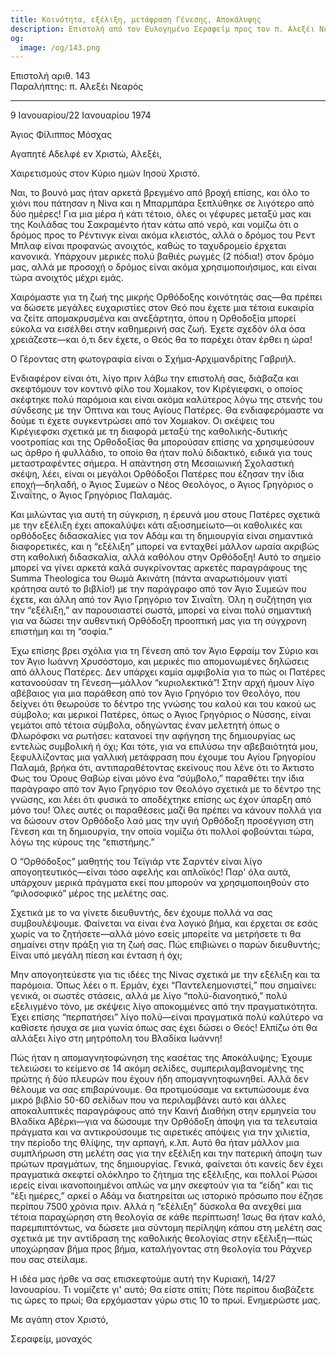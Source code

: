 ```yaml
---
title: Κοινότητα, εξέλιξη, μετάφραση Γένεσης, Αποκάλυψης
description: Επιστολή από τον Ευλογημένο Σεραφείμ προς τον π. Αλεξέι Νεαρό.
og:
  image: /og/143.png
---
```


<div style={{textAlign:'right', fontFamily:'monospace'}}>Επιστολή αριθ. 143</div>
<div style={{textAlign:'left', fontFamily:'monospace'}}>Παραλήπτης: π. Αλεξέι Νεαρός</div>

---

9 Ιανουαρίου/22 Ιανουαρίου 1974

Άγιος Φίλιππος Μόσχας

Αγαπητέ Αδελφέ εν Χριστώ, Αλεξέι,

Χαιρετισμούς στον Κύριο ημών Ιησού Χριστό.

Ναι, το βουνό μας ήταν αρκετά βρεγμένο από βροχή επίσης, και όλο το χιόνι που πάτησαν η Νίνα και η Μπαρμπάρα ξεπλύθηκε σε λιγότερο από δύο ημέρες! Για μια μέρα ή κάτι τέτοιο, όλες οι γέφυρες μεταξύ μας και της Κοιλάδας του Σακραμέντο ήταν κάτω από νερό, και νομίζω ότι ο δρόμος προς το Ρέντινγκ είναι ακόμα κλειστός, αλλά ο δρόμος του Ρεντ Μπλαφ είναι προφανώς ανοιχτός, καθώς το ταχυδρομείο έρχεται κανονικά. Υπάρχουν μερικές πολύ βαθιές ρωγμές (2 πόδια!) στον δρόμο μας, αλλά με προσοχή ο δρόμος είναι ακόμα χρησιμοποιήσιμος, και είναι τώρα ανοιχτός μέχρι εμάς.

Χαιρόμαστε για τη ζωή της μικρής Ορθόδοξης κοινότητάς σας—θα πρέπει να δώσετε μεγάλες ευχαριστίες στον Θεό που έχετε μια τέτοια ευκαιρία να ζείτε απομακρυσμένα και ανεξάρτητα, όπου η Ορθοδοξία μπορεί εύκολα να εισέλθει στην καθημερινή σας ζωή. Έχετε σχεδόν όλα όσα χρειάζεστε—και ό,τι δεν έχετε, ο Θεός θα το παρέχει όταν έρθει η ώρα!

Ο Γέροντας στη φωτογραφία είναι ο Σχήμα-Αρχιμανδρίτης Γαβριήλ.

Ενδιαφέρον είναι ότι, λίγο πριν λάβω την επιστολή σας, διάβαζα και σκεφτόμουν τον κοντινό φίλο του Χομιakov, τον Κιρέγιεφσκι, ο οποίος σκέφτηκε πολύ παρόμοια και είναι ακόμα καλύτερος λόγω της στενής του σύνδεσης με την Όπτινα και τους Αγίους Πατέρες. Θα ενδιαφερόμαστε να δούμε τι έχετε συγκεντρώσει από τον Χομιakov. Οι σκέψεις του Κιρέγιεφσκι σχετικά με τη διαφορά μεταξύ της καθολικής-δυτικής νοοτροπίας και της Ορθοδοξίας θα μπορούσαν επίσης να χρησιμεύσουν ως άρθρο ή φυλλάδιο, το οποίο θα ήταν πολύ διδακτικό, ειδικά για τους μεταστραφέντες σήμερα. Η απάντηση στη Μεσαιωνική Σχολαστική σκέψη, λέει, είναι οι μεγάλοι Ορθόδοξοι Πατέρες που έζησαν την ίδια εποχή—δηλαδή, ο Άγιος Συμεών ο Νέος Θεολόγος, ο Άγιος Γρηγόριος ο Σιναΐτης, ο Άγιος Γρηγόριος Παλαμάς.

Και μιλώντας για αυτή τη σύγκριση, η έρευνά μου στους Πατέρες σχετικά με την εξέλιξη έχει αποκαλύψει κάτι αξιοσημείωτο—οι καθολικές και ορθόδοξες διδασκαλίες για τον Αδάμ και τη δημιουργία είναι σημαντικά διαφορετικές, και η “εξέλιξη” μπορεί να ενταχθεί μάλλον ωραία ακριβώς στη καθολική διδασκαλία, αλλά καθόλου στην Ορθόδοξη! Αυτό το σημείο μπορεί να γίνει αρκετά καλά συγκρίνοντας αρκετές παραγράφους της Summa Theologica του Θωμά Ακινάτη (πάντα αναρωτιόμουν γιατί κράτησα αυτό το βιβλίο!) με την παράγραφο από τον Άγιο Συμεών που έχετε, και άλλη από τον Άγιο Γρηγόριο τον Σιναΐτη. Όλη η συζήτηση για την “εξέλιξη,” αν παρουσιαστεί σωστά, μπορεί να είναι πολύ σημαντική για να δώσει την αυθεντική Ορθόδοξη προοπτική μας για τη σύγχρονη επιστήμη και τη “σοφία.”

Έχω επίσης βρει σχόλια για τη Γένεση από τον Άγιο Εφραίμ τον Σύριο και τον Άγιο Ιωάννη Χρυσόστομο, και μερικές πιο απομονωμένες δηλώσεις από άλλους Πατέρες. Δεν υπάρχει καμία αμφιβολία για το πώς οι Πατέρες κατανοούσαν τη Γένεση—μάλλον “κυριολεκτικά”! Στην αρχή ήμουν λίγο αβέβαιος για μια παράθεση από τον Άγιο Γρηγόριο τον Θεολόγο, που δείχνει ότι θεωρούσε το δέντρο της γνώσης του καλού και του κακού ως σύμβολο; και μερικοί Πατέρες, όπως ο Άγιος Γρηγόριος ο Νύσσης, είναι γεμάτοι από τέτοια σύμβολα, οδηγώντας έναν μελετητή όπως ο Φλωρόφσκι να ρωτήσει: κατανοεί την αφήγηση της δημιουργίας ως εντελώς συμβολική ή όχι; Και τότε, για να επιλύσω την αβεβαιότητά μου, ξεφυλλίζοντας μια γαλλική μετάφραση που έχουμε του Αγίου Γρηγορίου Παλαμά, βρήκα ότι, αντιπαραθέτοντας εκείνους που λένε ότι το Άκτιστο Φως του Όρους Θαβώρ είναι μόνο ένα “σύμβολο,” παραθέτει την ίδια παράγραφο από τον Άγιο Γρηγόριο τον Θεολόγο σχετικά με το δέντρο της γνώσης, και λέει ότι φυσικά το αποδέχτηκε επίσης ως έχον ύπαρξη από μόνο του! Όλες αυτές οι παραθέσεις μαζί θα πρέπει να κάνουν πολλά για να δώσουν στον Ορθόδοξο λαό μας την υγιή Ορθόδοξη προσέγγιση στη Γένεση και τη δημιουργία, την οποία νομίζω ότι πολλοί φοβούνται τώρα, λόγω της κύρους της “επιστήμης.”

Ο “Ορθόδοξος” μαθητής του Τεϊγιάρ ντε Σαρντέν είναι λίγο απογοητευτικός—είναι τόσο αφελής και απλοϊκός! Παρ' όλα αυτά, υπάρχουν μερικά πράγματα εκεί που μπορούν να χρησιμοποιηθούν στο “φιλοσοφικό” μέρος της μελέτης σας.

Σχετικά με το να γίνετε διευθυντής, δεν έχουμε πολλά να σας συμβουλέψουμε. Φαίνεται να είναι ένα λογικό βήμα, και έρχεται σε εσάς χωρίς να το ζητήσετε—αλλά μόνο εσείς μπορείτε να μετρήσετε τι θα σημαίνει στην πράξη για τη ζωή σας. Πώς επιβιώνει ο παρών διευθυντής; Είναι υπό μεγάλη πίεση και ένταση ή όχι;

Μην απογοητεύεστε για τις ιδέες της Νίνας σχετικά με την εξέλιξη και τα παρόμοια. Όπως λέει ο π. Ερμάν, έχει “Παντελεημονιστεί,” που σημαίνει: γενικά, οι σωστές στάσεις, αλλά με λίγο “πολύ-διανοητικό,” πολύ εξελιγμένο τόνο, με σκέψεις λίγο αποκομμένες από την πραγματικότητα. Έχει επίσης “περπατήσει” λίγο πολύ—είναι πραγματικά πολύ καλύτερο να καθίσετε ήσυχα σε μια γωνία όπως σας έχει δώσει ο Θεός! Ελπίζω ότι θα αλλάξει λίγο στη μητρόπολη του Βλαδίκα Ιωάννη!

Πώς ήταν η απομαγνητοφώνηση της κασέτας της Αποκάλυψης; Έχουμε τελειώσει το κείμενο σε 14 ακόμη σελίδες, συμπεριλαμβανομένης της πρώτης ή δύο πλευρών που έχουν ήδη απομαγνητοφωνηθεί. Αλλά δεν θέλουμε να σας επιβαρύνουμε. Θα προτιμούσαμε να εκτυπώσουμε ένα μικρό βιβλίο 50-60 σελίδων που να περιλαμβάνει αυτό και άλλες αποκαλυπτικές παραγράφους από την Καινή Διαθήκη στην ερμηνεία του Βλαδίκα Αβέρκι—για να δώσουμε την Ορθόδοξη άποψη για τα τελευταία πράγματα και να αντικρούσουμε τις αιρετικές απόψεις για την χιλιετία, την περίοδο της θλίψης, την αρπαγή, κ.λπ. Αυτό θα ήταν μάλλον μια συμπλήρωση στη μελέτη σας για την εξέλιξη και την πατερική άποψη των πρώτων πραγμάτων, της δημιουργίας. Γενικά, φαίνεται ότι κανείς δεν έχει πραγματικά σκεφτεί ολόκληρο το ζήτημα της εξέλιξης, και πολλοί Ρώσοι ιερείς είναι ικανοποιημένοι απλώς να μην σκεφτούν για τα “είδη” και τις “έξι ημέρες,” αρκεί ο Αδάμ να διατηρείται ως ιστορικό πρόσωπο που έζησε περίπου 7500 χρόνια πριν. Αλλά η “εξέλιξη” δύσκολα θα ανεχθεί μια τέτοια παραχώρηση στη θεολογία σε κάθε περίπτωση! Ίσως θα ήταν καλό, παρεμπιπτόντως, να δώσετε μια σύντομη περίληψη κάπου στη μελέτη σας σχετικά με την αντίδραση της καθολικής θεολογίας στην εξέλιξη—πώς υποχώρησαν βήμα προς βήμα, καταλήγοντας στη θεολογία του Ράχνερ που σας στείλαμε.

Η ιδέα μας ήρθε να σας επισκεφτούμε αυτή την Κυριακή, 14/27 Ιανουαρίου. Τι νομίζετε γι' αυτό; Θα είστε σπίτι; Πότε περίπου διαβάζετε τις ώρες το πρωί; Θα ερχόμασταν γύρω στις 10 το πρωί. Ενημερώστε μας.

Με αγάπη στον Χριστό,

Σεραφείμ, μοναχός
